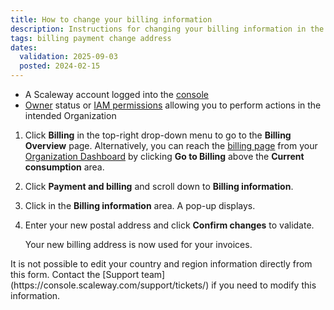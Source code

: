 ```yaml
---
title: How to change your billing information
description: Instructions for changing your billing information in the Scaleway console.
tags: billing payment change address
dates:
  validation: 2025-09-03
  posted: 2024-02-15
---
```



<Requirements />

- A Scaleway account logged into the [console](https://account.scaleway.com/?service=elements)
- [Owner](/iam/concepts/#owner) status or [IAM permissions](/iam/concepts/#permission) allowing you to perform actions in the intended Organization


1. Click **Billing** in the top-right drop-down menu to go to the **Billing Overview** page.
    <Message type="tip">
      Alternatively, you can reach the [billing page](https://console.scaleway.com/billing/overview) from your [Organization Dashboard](https://console.scaleway.com/organization) by clicking **Go to Billing** above the **Current consumption** area.
    </Message>
2. Click **Payment and billing** and scroll down to **Billing information**.
3. Click <Icon name="edit" /> in the **Billing information** area. A pop-up displays.
4. Enter your new postal address and click **Confirm changes** to validate.

    Your new billing address is now used for your invoices.

<Message type="note">
  It is not possible to edit your country and region information directly from this form. Contact the [Support team](https://console.scaleway.com/support/tickets/) if you need to modify this information.
</Message>